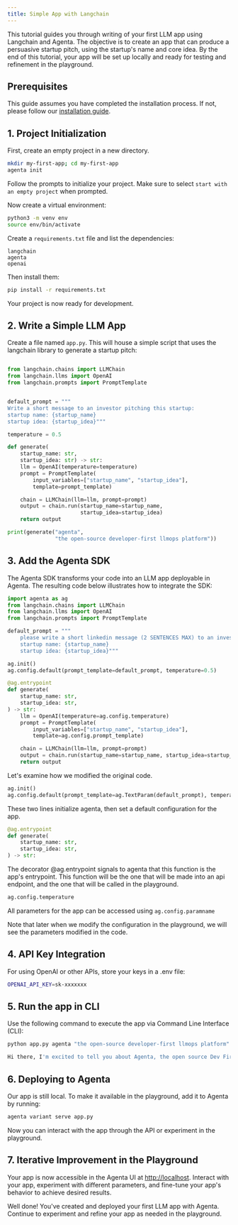 ```yaml
---
title: Simple App with Langchain
---
```


This tutorial guides you through writing of your first LLM app using Langchain and Agenta. The objective is to create an app that can produce a persuasive startup pitch, using the startup's name and core idea. By the end of this tutorial, your app will be set up locally and ready for testing and refinement in the playground.

## Prerequisites

This guide assumes you have completed the installation process. If not, please follow our [installation guide](/installation).

## 1. Project Initialization

First, create an empty project in a new directory.

```bash
mkdir my-first-app; cd my-first-app
agenta init
```

Follow the prompts to initialize your project. Make sure to select `start with an empty project` when prompted.

Now create a virtual environment:

```bash
python3 -m venv env
source env/bin/activate
```

Create a `requirements.txt` file and list the dependencies:

```
langchain
agenta
openai
```

Then install them:
```bash
pip install -r requirements.txt
```

Your project is now ready for development.

## 2. Write a Simple LLM App

Create a file named `app.py`. This will house a simple script that uses the langchain library to generate a startup pitch:

```python

from langchain.chains import LLMChain
from langchain.llms import OpenAI
from langchain.prompts import PromptTemplate


default_prompt = """
Write a short message to an investor pitching this startup:
startup name: {startup_name}
startup idea: {startup_idea}"""

temperature = 0.5

def generate(
    startup_name: str,
    startup_idea: str) -> str:
    llm = OpenAI(temperature=temperature)
    prompt = PromptTemplate(
        input_variables=["startup_name", "startup_idea"],
        template=prompt_template)

    chain = LLMChain(llm=llm, prompt=prompt)
    output = chain.run(startup_name=startup_name,
                       startup_idea=startup_idea)
    return output

print(generate("agenta",
               "the open-source developer-first llmops platform"))
```

## 3. Add the Agenta SDK

The Agenta SDK transforms your code into an LLM app deployable in Agenta. The resulting code below illustrates how to integrate the SDK:

```python
import agenta as ag
from langchain.chains import LLMChain
from langchain.llms import OpenAI
from langchain.prompts import PromptTemplate

default_prompt = """
    please write a short linkedin message (2 SENTENCES MAX) to an investor pitching the following startup:
    startup name: {startup_name}
    startup idea: {startup_idea}"""

ag.init()
ag.config.default(prompt_template=default_prompt, temperature=0.5)

@ag.entrypoint
def generate(
    startup_name: str,
    startup_idea: str,
) -> str:
    llm = OpenAI(temperature=ag.config.temperature)
    prompt = PromptTemplate(
        input_variables=["startup_name", "startup_idea"],
        template=ag.config.prompt_template)

    chain = LLMChain(llm=llm, prompt=prompt)
    output = chain.run(startup_name=startup_name, startup_idea=startup_idea)
    return output
```

Let's examine how we modified the original code.

```python
ag.init()
ag.config.default(prompt_template=ag.TextParam(default_prompt), temperature=ag.FloatParam(0.5))
```

These two lines initialize agenta, then set a default configuration for the app. 

```python
@ag.entrypoint
def generate(
    startup_name: str,
    startup_idea: str,
) -> str:
```

The decorator @ag.entrypoint signals to agenta that this function is the app's entrypoint. This function will be the one that will be made into an api endpoint, and the one that will be called in the playground.

```python
ag.config.temperature
```

All parameters for the app can be accessed using `ag.config.paramname`

Note that later when we modify the configuration in the playground, we will see the parameters modified in the code. 

## 4. API Key Integration

For using OpenAI or other APIs, store your keys in a .env file:
```bash
OPENAI_API_KEY=sk-xxxxxxx
```


## 5. Run the app in CLI

Use the following command to execute the app via Command Line Interface (CLI):

```bash
python app.py agenta "the open-source developer-first llmops platform"

Hi there, I'm excited to tell you about Agenta, the open source Dev First LLMOPS Platform. It's a revolutionary way to simplify and streamline the development process, and I'm confident it will be a game changer in the industry. Let's chat soon!
```

## 6. Deploying to Agenta

Our app is still local. To make it available in the playground, add it to Agenta by running:

```bash
agenta variant serve app.py
```

Now you can interact with the app through the API or experiment in the playground.

## 7. Iterative Improvement in the Playground

Your app is now accessible in the Agenta UI at [http://localhost](http://localhost). Interact with your app, experiment with different parameters, and fine-tune your app's behavior to achieve desired results.


<Check> Well done! You've created and deployed your first LLM app with Agenta. Continue to experiment and refine your app as needed in the playground. </Check>
